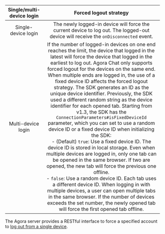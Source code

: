 <PlatformWrapper platform='web'>

| Single/multi-device login | Forced logout strategy |
|:---:|:---:|
| Single-device login | The newly logged-in device will force the current device to log out. The logged-out device will receive the `onDisconnected` event.|
| Multi-device login | If the number of logged-in devices on one end reaches the limit, the device that logged in the latest will force the device that logged in the earliest to log out. Agora Chat only supports forced logout for the devices on the same end. <br/>When multiple ends are logged in, the use of a fixed device ID affects the forced logout strategy. The SDK generates an ID as the unique device identifier. Previously, the SDK used a different random string as the device identifier for each opened tab. Starting from v1.3, the SDK has the `ConnectionParameters#isFixedDeviceId` parameter, which you can set to use a random device ID or a fixed device ID when initializing the SDK: <br/>- (Default) `true`: Use a fixed device ID. The device ID is stored in local storage. Even when multiple devices are logged in, only one tab can be opened in the same browser. If two are opened, the new tab will force the previous one offline. <br/>- `false`: Use a random device ID. Each tab uses a different device ID. When logging in with multiple devices, a user can open multiple tabs in the same browser. If the number of devices exceeds the set number, the newly opened tab will force the first opened tab offline. |

The Agora server provides a RESTful interface to force a specified account to [log out from a single device](../restful-api/user-system-registration#forcing-a-user-offline).

</PlatformWrapper>